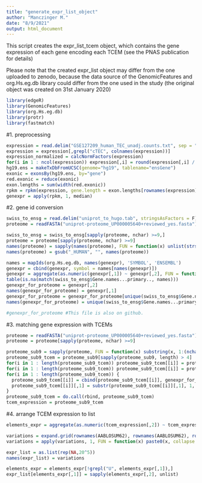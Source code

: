 ```yaml
---
title: "generate_expr_list_object"
author: "Manczinger M."
date: "8/9/2021"
output: html_document
---
```


This script creates the expr_list_tcem object, which contains the gene expression of each gene encoding each TCEM (see the PNAS publication for details)

Please note that the created expr_list object may differ from the one uploaded to zenodo, because the data source of the GenomicFeatures and org.Hs.eg.db library could differ from the one used in the study (the original object was created on 31st January 2020)

```r
library(edgeR)
library(GenomicFeatures)
library(org.Hs.eg.db)
library(protr)
library(fastmatch)
```

#1. preprocessing

```r
expression = read.delim("GSE127209_human_TEC_unadj.counts.txt", sep = "\t", stringsAsFactors = F) # gene expression data of cTECs were generated by the study with DOI: 10.1172/jci.insight.125377. The file can be downloaded from Mendeley Data (dx.doi.org/10.17632/63xr979845.1).
expression = expression[,grepl("cTEC", colnames(expression))]
expression_normalized = calcNormFactors(expression)
for(i in 1 : ncol(expression)) expression[,i] = round(expression[,i] / expression_normalized[i])
hg19.ens = makeTxDbFromUCSC(genome="hg19", tablename="ensGene")
exonic = exonsBy(hg19.ens, by="gene")
red.exonic = reduce(exonic)
exon.lengths = sum(width(red.exonic))
rpkm = rpkm(expression, gene.length = exon.lengths[rownames(expression)])
genexpr = apply(rpkm, 1, median)
```

#2. gene id conversion

```r
swiss_to_ensg = read.delim("uniprot_to_hugo.tab", stringsAsFactors = F) # The file was downloaded from the uniprot database on 31st January 2020. The file can be downloaded from Mendeley Data (dx.doi.org/10.17632/63xr979845.1).
proteome = readFASTA("uniprot-proteome_UP000005640+reviewed_yes.fasta") # The file was downloaded from the uniprot database on 27th January 2020. The file can be downloaded from Mendeley Data (dx.doi.org/10.17632/63xr979845.1).

swiss_to_ensg = swiss_to_ensg[sapply(proteome, nchar) >=9,]
proteome = proteome[sapply(proteome, nchar) >=9]
names(proteome) = sapply(names(proteome), FUN = function(x) unlist(strsplit(x, "\\|"))[3])
names(proteome) = gsub("_HUMAN", "", names(proteome))

names = mapIds(org.Hs.eg.db, names(genexpr), 'SYMBOL', 'ENSEMBL')
genexpr = cbind(genexpr, symbol = names[names(genexpr)])
genexpr = aggregate(as.numeric(genexpr[,1]) ~ genexpr[,2], FUN = function(x) max(x, na.rm = T))
table(is.na(match(swiss_to_ensg$Gene.names...primary.., names)))
genexpr_for_proteome = genexpr[,2]
names(genexpr_for_proteome) = genexpr[,1]
genexpr_for_proteome = genexpr_for_proteome[unique(swiss_to_ensg$Gene.names...primary..)]
names(genexpr_for_proteome) = unique(swiss_to_ensg$Gene.names...primary..)

#genexpr_for_proteome #This file is also on github.
```

#3. matching gene expression with TCEMs

```r
proteome = readFASTA("uniprot-proteome_UP000005640+reviewed_yes.fasta") #The file can be downloaded from Mendeley Data (dx.doi.org/10.17632/63xr979845.1).
proteome = proteome[sapply(proteome, nchar) >=9]

proteome_sub9 = sapply(proteome, FUN = function(x) substring(x, 1:(nchar(x) - 4), c(9:nchar(x), rep(nchar(x), 4))))
proteome_sub9_tcem = proteome_sub9[sapply(proteome_sub9, length) > 4]
for(i in 1 : length(proteome_sub9_tcem)) proteome_sub9_tcem[[i]] = proteome_sub9_tcem[[i]][-1:-3]
for(i in 1 : length(proteome_sub9_tcem)) proteome_sub9_tcem[[i]] = proteome_sub9_tcem[[i]][-length(proteome_sub9_tcem[[i]])]
for(i in 1 : length(proteome_sub9_tcem)) {
  proteome_sub9_tcem[[i]] = cbind(proteome_sub9_tcem[[i]], genexpr_for_proteome[swiss_to_ensg$Gene.names...primary..[i]])
  proteome_sub9_tcem[[i]][,1] = substr(proteome_sub9_tcem[[i]][,1], 1, 5)
}
proteome_sub9_tcem = do.call(rbind, proteome_sub9_tcem)
tcem_expression = proteome_sub9_tcem
```

#4. arrange TCEM expression to list

```r
elements_expr = aggregate(as.numeric(tcem_expression[,2]) ~ tcem_expression[,1], FUN = function(x) x) #It is a long-time running

variations = expand.grid(rownames(AABLOSUM62), rownames(AABLOSUM62), rownames(AABLOSUM62), rownames(AABLOSUM62), rownames(AABLOSUM62))
variations = apply(variations, 1, FUN = function(x) paste0(x, collapse = ""))

expr_list = as.list(rep(NA,20^5))
names(expr_list) = variations

elements_expr = elements_expr[!grepl("U", elements_expr[,1]),]
expr_list[elements_expr[,1]] = sapply(elements_expr[,2], unlist)
```


